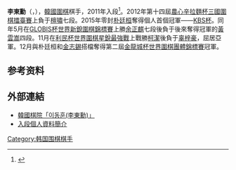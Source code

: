 {{TA
|G1=圍棋
}}
{{Infobox Go player
| 姓名 = 李東勳
| 英文名 = Lee Dong Hoon
| hangul = 이동훈
| 生於 = {{birth date and age|1998|2|4}}
| 出生地 = [[韩国|韩国]][[全羅北道|全羅北道]][[全州市|全州市]]
| 國籍 = {{KOR}}
| 師從 = 李勇秀
| 學生 = 無
| 入段 = 2011年
| 段位 = 九段
| 所屬 = [[韩国棋院|韩国棋院]]
}}
'''李東勳'''（{{lang-ko|이동훈}}，{{bd|1998年|2月4日|||catIdx=K}}），[[韓國|韓國]][[圍棋|圍棋]]棋手，2011年入段<ref>{{cite web|url=http://sports.sina.com.cn/go/2012-07-20/17186141358.shtml|title=韩国14岁少年入选农心杯阵容 二李朴廷桓争一外卡|publisher=[[新浪|新浪]]|date=2012年7月20日|accessdate=2017年5月13日|archive-date=2012年7月24日|archive-url=https://web.archive.org/web/20120724014319/http://sports.sina.com.cn/go/2012-07-20/17186141358.shtml|dead-url=no}}</ref>。2012年第十四屆[[農心辛拉麵杯三國圍棋擂臺賽|農心辛拉麵杯三國圍棋擂臺賽]]上負于[[檀嘯|檀嘯]]七段。2015年零封[[朴廷桓|朴廷桓]]奪得個人首個冠軍——[[KBS杯|KBS杯]]。同年5月在[[GLOBIS杯世界新銳圍棋錦標賽|GLOBIS杯世界新銳圍棋錦標賽]]上勝[[余正麒|余正麒]]七段後負于後來奪得冠軍的[[黃雲嵩|黃雲嵩]]四段。11月在[[利民杯世界圍棋星銳最強戰|利民杯世界圍棋星銳最強戰]]上戰勝[[柯潔|柯潔]]後負于[[辜梓豪|辜梓豪]]，屈居亞軍。12月與朴廷桓和[[金志錫|金志錫]]搭檔奪得第二屆[[金龍城杯世界圍棋團體錦標賽|金龍城杯世界圍棋團體錦標賽]]冠軍。

==参考资料==
{{Reflist}}

==外部連結==
*[http://www.baduk.or.kr/record/player/10000644 韓國棋院「이동훈(李東勳)」] {{Wayback|url=http://www.baduk.or.kr/record/player/10000644 |date=20200814023520 }}
*[http://baduk.hangame.com/news.nhn?gseq=23392&m=view 入段個人資料簡介] {{Wayback|url=http://baduk.hangame.com/news.nhn?gseq=23392&m=view |date=20170305014450 }}

{{韩国围棋比赛现任冠军}}
[[Category:韩国围棋棋手|Category:韩国围棋棋手]]